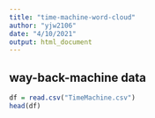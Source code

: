 ```yaml
---
title: "time-machine-word-cloud"
author: "yjw2106"
date: "4/10/2021"
output: html_document
---
```


## way-back-machine data

```r

df = read.csv("TimeMachine.csv")
head(df)

```
